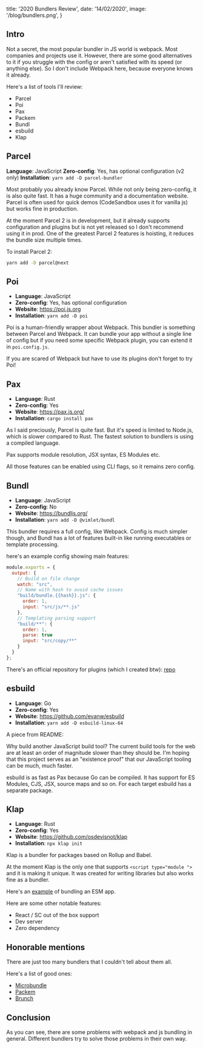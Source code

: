 
  title: '2020 Bundlers Review',
  date: '14/02/2020',
  image: '/blog/bundlers.png',
}

<Meta meta={meta} />

## Intro

Not a secret, the most popular bundler in JS world is webpack. Most companies and projects use it. However, there are some good alternatives to it if you struggle with the config or aren't satisfied with its speed (or anything else). So I don't include Webpack here, because everyone knows it already.

Here's a list of tools I'll review:

- Parcel
- Poi
- Pax
- Packem
- Bundl
- esbuild
- Klap

## Parcel

**Language**: JavaScript
**Zero-config**: Yes, has optional configuration (v2 only)
**Installation**: `yarn add -D parcel-bundler`

Most probably you already know Parcel. While not only being zero-config, it is also quite fast. It has a huge community and a documentation website. Parcel is often used for quick demos (CodeSandbox uses it for vanilla js) but works fine in production.

At the moment Parcel 2 is in development, but it already supports configuration and plugins but is not yet released so I don't recommend using it in prod. One of the greatest Parcel 2 features is hoisting, it reduces the bundle size multiple times.

To install Parcel 2:

```sh
yarn add -D parcel@next
```

## Poi

- **Language**: JavaScript
- **Zero-config**: Yes, has optional configuration
- **Website**: https://poi.js.org
- **Installation**: `yarn add -D poi`

Poi is a human-friendly wrapper about Webpack. This bundler is something between Parcel and Webpack. It can bundle your app without a single line of config but if you need some specific Webpack plugin, you can extend it in `poi.config.js`.

If you are scared of Webpack but have to use its plugins don't forget to try Poi!

## Pax

- **Language**: Rust
- **Zero-config**: Yes
- **Website**: https://pax.js.org/
- **Installation**: `cargo install pax`

As I said preciously, Parcel is quite fast. But it's speed is limited to Node.js, which is slower compared to Rust. The fastest solution to bundlers is using a compiled language.

Pax supports module resolution, JSX syntax, ES Modules etc.

All those features can be enabled using CLI flags, so it remains zero config.

## Bundl

- **Language**: JavaScript
- **Zero-config**: No
- **Website**: https://bundljs.org/
- **Installation**: `yarn add -D @vimlet/bundl`

This bundler requires a full config, like Webpack. Config is much simpler though, and Bundl has a lot of features built-in like running executables or template processing.

here's an example config showing main features:

```js
module.exports = {
  output: {
    // Build on file change
    watch: "src",
    // Name with hash to avoid cache issues
    "build/bundle.{{hash}}.js": {
      order: 1,
      input: "src/js/**.js"
    },
    // Templating parsing support
    "build/**": {
      order: 1,
      parse: true
      input: "src/copy/**"
    }
  }
};
```

There's an official repository for plugins (which I created btw): [repo](https://github.com/vimlet/bundl-plugins)

## esbuild

- **Language**: Go
- **Zero-config**: Yes
- **Website**: https://github.com/evanw/esbuild
- **Installation**: `yarn add -D esbuild-linux-64`

A piece from README:

Why build another JavaScript build tool? The current build tools for the web are at least an order of magnitude slower than they should be. I'm hoping that this project serves as an "existence proof" that our JavaScript tooling can be much, much faster.

esbuild is as fast as Pax because Go can be compiled. It has support for ES Modules, CJS, JSX, source maps and so on. For each target esbuild has a separate package.

## Klap

- **Language**: Rust
- **Zero-config**: Yes
- **Website**: https://github.com/osdevisnot/klap
- **Installation**: `npx klap init`

Klap is a bundler for packages based on Rollup and Babel.

At the moment Klap is the only one that supports `<script type="module ">` and it is making it unique. It was created for writing libraries but also works fine as a bundler.

Here's an [example](https://github.com/osdevisnot/klap/tree/master/examples/minimal) of bundling an ESM app.

Here are some other notable features:

- React / SC out of the box support
- Dev server
- Zero dependency

## Honorable mentions

There are just too many bundlers that I couldn't tell about them all.

Here's a list of good ones:

- [Microbundle](https://github.com/developit/microbundle)
- [Packem](https://packem.github.io/)
- [Brunch](https://brunch.io/)

## Conclusion

As you can see, there are some problems with webpack and js bundling in general. Different bundlers try to solve those problems in their own way.
